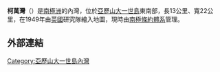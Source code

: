 {{coord|72|21|S|68|50|W|scale:1000000_source:GNIS|display=title}}

'''柯萬灣'''（{{lang-en|Kirwan Inlet}}）是[[南極洲|南極洲]]的內灣，位於[[亞歷山大一世島|亞歷山大一世島]]東南部，長13公里、寬22公里，在1949年由[[英國|英國]]研究隊繪入地圖，現時由[[南極條約體系|南極條約體系]]管理。

==外部連結==
{{cite gnis | type = antarid | id = 8001| name = Kirwan Inlet| accessdate = 2013-05-08}}

{{DEFAULTSORT:Kirwan Inlet}}
[[Category:亞歷山大一世島內灣|Category:亞歷山大一世島內灣]]


{{AlexanderIsland-geo-stub}}